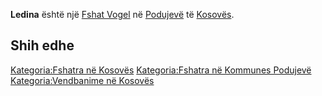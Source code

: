 {{Fshat në Kosovës
 | Emri                = Ledina
| srp_N_name = Ledina
| srp_N_FULL_NAME_RO = Ledina
| srp_N_FULL_NAME_ND_RO = Ledina
| srp_N_SORT_NAME_RG = LEDINA
| srp_N_FULL_NAME_RG = Ledina
| srp_N_FULL_NAME_ND_RG = Ledina

 | Emri (Rasa dhanore) = 
 | Figura              = 
 | Shteti              = Kosovo
 | Komuna              = Podujevë
 | Kodi postar         = 
 | Sipërfaqja          = 

 | Popullsia           = 

 | Regj. i popullsisë  = 
 | Dend. e popullsisë  = 
 | Faqja zyrtare       = 
 <!--- Koordinatat ----> 
 | Gjerësia            = 42.861954
 | Gjatësia            = 21.254808
 | Lartësia            = 
}}
'''Ledina''' është një [[Fshat Vogel]] në [[Podujevë]] të [[Kosovës]].

<!-- == Gjeografia == -->
<!-- == Historia == -->
<!-- == Demografia == -->
== Shih edhe ==
{{Komuna Podujevë}}
{{Kosovo-Administrata-Cung}}

[[Kategoria:Fshatra në Kosovës]]
[[Kategoria:Fshatra në Kommunes Podujevë]]
[[Kategoria:Vendbanime në Kosovës]]